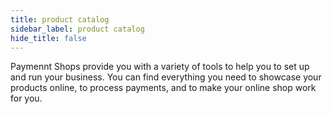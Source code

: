 ```yaml
---
title: product catalog
sidebar_label: product catalog
hide_title: false
---
```


Paymennt Shops provide you with a variety of tools to help you to set up and run your business. You can find everything you need to showcase your products online, to process payments, and to make your online shop work for you.

<DocCardList items={useCurrentSidebarCategory().items}/>
